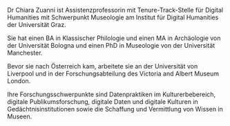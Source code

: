 Dr Chiara Zuanni ist Assistenzprofessorin mit Tenure-Track-Stelle für Digital Humanities mit Schwerpunkt Museologie am Institut für Digital Humanities der Universität Graz.&#x20;

Sie hat einen BA in Klassischer Philologie und einen MA in Archäologie von der Universität Bologna und einen PhD in Museologie von der Universität Manchester.

Bevor sie nach Österreich kam, arbeitete sie an der Universität von Liverpool und in der Forschungsabteilung des Victoria and Albert Museum London.&#x20;

Ihre Forschungsschwerpunkte sind Datenpraktiken im Kulturerbebereich, digitale Publikumsforschung, digitale Daten und digitale Kulturen in Gedächtnisinstitutionen sowie die Schaffung und Vermittlung von Wissen in Museen.
